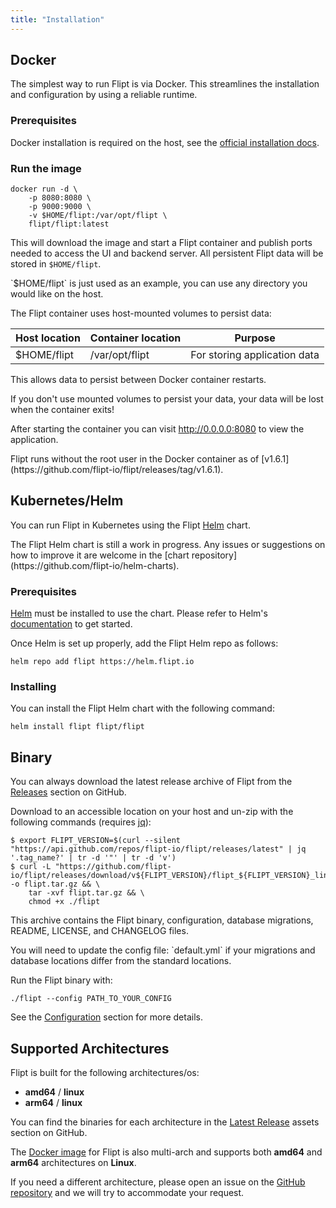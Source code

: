 ```yaml
---
title: "Installation"
---
```


## Docker

The simplest way to run Flipt is via Docker. This streamlines the installation
and configuration by using a reliable runtime.

### Prerequisites

Docker installation is required on the host, see the
[official installation docs](https://docs.docker.com/install/).

### Run the image

```console
docker run -d \
    -p 8080:8080 \
    -p 9000:9000 \
    -v $HOME/flipt:/var/opt/flipt \
    flipt/flipt:latest
```

This will download the image and start a Flipt container and publish ports
needed to access the UI and backend server. All persistent Flipt data will be
stored in `$HOME/flipt`.

<Note>
  `$HOME/flipt` is just used as an example, you can use any directory you would
  like on the host.
</Note>

The Flipt container uses host-mounted volumes to persist data:

| Host location | Container location | Purpose                      |
| ------------- | ------------------ | ---------------------------- |
| $HOME/flipt   | /var/opt/flipt     | For storing application data |

This allows data to persist between Docker container restarts.

<Warning>
  If you don't use mounted volumes to persist your data, your data will be lost
  when the container exits!
</Warning>

After starting the container you can visit http://0.0.0.0:8080 to view the
application.

<Note>
  Flipt runs without the root user in the Docker container as of
  [v1.6.1](https://github.com/flipt-io/flipt/releases/tag/v1.6.1).
</Note>

## Kubernetes/Helm

You can run Flipt in Kubernetes using the Flipt [Helm](https://helm.sh) chart.

<Note>
  The Flipt Helm chart is still a work in progress. Any issues or suggestions on
  how to improve it are welcome in the [chart
  repository](https://github.com/flipt-io/helm-charts).
</Note>

### Prerequisites

[Helm](https://helm.sh) must be installed to use the chart. Please refer to
Helm's [documentation](https://helm.sh/docs/) to get started.

Once Helm is set up properly, add the Flipt Helm repo as follows:

```console
helm repo add flipt https://helm.flipt.io
```

### Installing

You can install the Flipt Helm chart with the following command:

```console
helm install flipt flipt/flipt
```

## Binary

You can always download the latest release archive of Flipt from the
[Releases](https://github.com/flipt-io/flipt/releases) section on GitHub.

Download to an accessible location on your host and un-zip with the following
commands (requires [jq](https://stedolan.github.io/jq/)):

```console
$ export FLIPT_VERSION=$(curl --silent "https://api.github.com/repos/flipt-io/flipt/releases/latest" | jq '.tag_name?' | tr -d '"' | tr -d 'v')
$ curl -L "https://github.com/flipt-io/flipt/releases/download/v${FLIPT_VERSION}/flipt_${FLIPT_VERSION}_linux_x86_64.tar.gz" -o flipt.tar.gz && \
    tar -xvf flipt.tar.gz && \
    chmod +x ./flipt
```

This archive contains the Flipt binary, configuration, database migrations,
README, LICENSE, and CHANGELOG files.

<Note>
  You will need to update the config file: `default.yml` if your migrations and
  database locations differ from the standard locations.
</Note>

Run the Flipt binary with:

```console
./flipt --config PATH_TO_YOUR_CONFIG
```

See the [Configuration](/configuration) section for more details.

## Supported Architectures

Flipt is built for the following architectures/os:

- **amd64** / **linux**
- **arm64** / **linux**

You can find the binaries for each architecture in the [Latest Release](https://github.com/flipt-io/flipt/releases/latest) assets section on GitHub.

The [Docker image](https://hub.docker.com/r/flipt/flipt/tags) for Flipt is also multi-arch and supports both **amd64** and **arm64** architectures on **Linux**.

If you need a different architecture, please open an issue on the [GitHub repository](https://github.com/flipt-io/flipt/issues) and we will try to accommodate your request.
